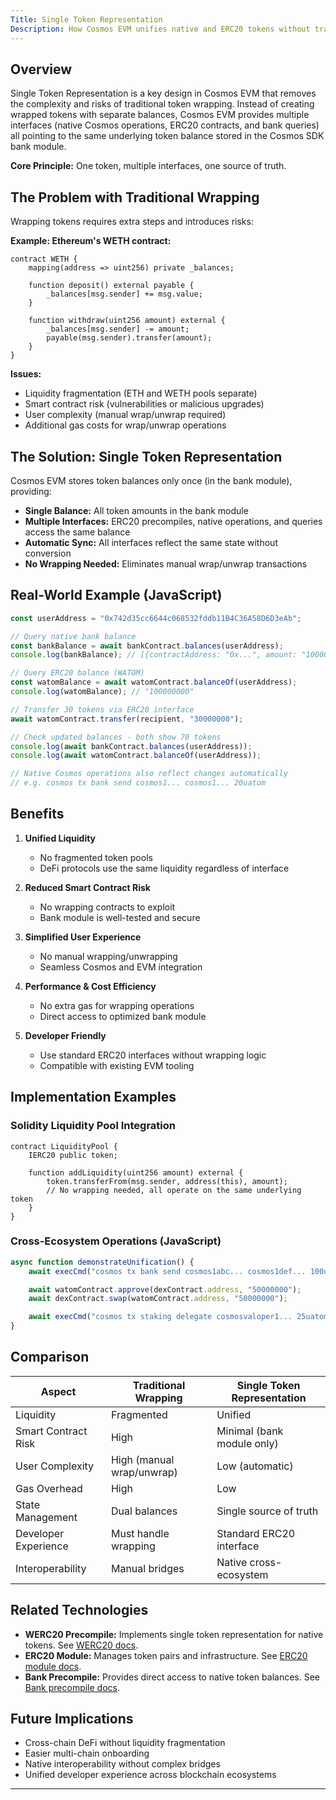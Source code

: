 ```yaml
---
Title: Single Token Representation
Description: How Cosmos EVM unifies native and ERC20 tokens without traditional wrapping.
---
```


## Overview

Single Token Representation is a key design in Cosmos EVM that removes the complexity and risks of traditional token wrapping. Instead of creating wrapped tokens with separate balances, Cosmos EVM provides multiple interfaces (native Cosmos operations, ERC20 contracts, and bank queries) all pointing to the same underlying token balance stored in the Cosmos SDK bank module.

**Core Principle:** One token, multiple interfaces, one source of truth.

## The Problem with Traditional Wrapping

Wrapping tokens requires extra steps and introduces risks:

**Example: Ethereum's WETH contract:**

```solidity
contract WETH {
    mapping(address => uint256) private _balances;

    function deposit() external payable {
        _balances[msg.sender] += msg.value;
    }

    function withdraw(uint256 amount) external {
        _balances[msg.sender] -= amount;
        payable(msg.sender).transfer(amount);
    }
}
```

**Issues:**

* Liquidity fragmentation (ETH and WETH pools separate)
* Smart contract risk (vulnerabilities or malicious upgrades)
* User complexity (manual wrap/unwrap required)
* Additional gas costs for wrap/unwrap operations

## The Solution: Single Token Representation

Cosmos EVM stores token balances only once (in the bank module), providing:

* **Single Balance:** All token amounts in the bank module
* **Multiple Interfaces:** ERC20 precompiles, native operations, and queries access the same balance
* **Automatic Sync:** All interfaces reflect the same state without conversion
* **No Wrapping Needed:** Eliminates manual wrap/unwrap transactions

## Real-World Example (JavaScript)

```javascript
const userAddress = "0x742d35cc6644c068532fddb11B4C36A58D6D3eAb";

// Query native bank balance
const bankBalance = await bankContract.balances(userAddress);
console.log(bankBalance); // [{contractAddress: "0x...", amount: "100000000"}]

// Query ERC20 balance (WATOM)
const watomBalance = await watomContract.balanceOf(userAddress);
console.log(watomBalance); // "100000000"

// Transfer 30 tokens via ERC20 interface
await watomContract.transfer(recipient, "30000000");

// Check updated balances - both show 70 tokens
console.log(await bankContract.balances(userAddress));
console.log(await watomContract.balanceOf(userAddress));

// Native Cosmos operations also reflect changes automatically
// e.g. cosmos tx bank send cosmos1... cosmos1... 20uatom
```

## Benefits

1. **Unified Liquidity**

   * No fragmented token pools
   * DeFi protocols use the same liquidity regardless of interface
2. **Reduced Smart Contract Risk**

   * No wrapping contracts to exploit
   * Bank module is well-tested and secure
3. **Simplified User Experience**

   * No manual wrapping/unwrapping
   * Seamless Cosmos and EVM integration
4. **Performance & Cost Efficiency**

   * No extra gas for wrapping operations
   * Direct access to optimized bank module
5. **Developer Friendly**

   * Use standard ERC20 interfaces without wrapping logic
   * Compatible with existing EVM tooling

## Implementation Examples

### Solidity Liquidity Pool Integration

```solidity
contract LiquidityPool {
    IERC20 public token;

    function addLiquidity(uint256 amount) external {
        token.transferFrom(msg.sender, address(this), amount);
        // No wrapping needed, all operate on the same underlying token
    }
}
```

### Cross-Ecosystem Operations (JavaScript)

```javascript
async function demonstrateUnification() {
    await execCmd("cosmos tx bank send cosmos1abc... cosmos1def... 100uatom");

    await watomContract.approve(dexContract.address, "50000000");
    await dexContract.swap(watomContract.address, "50000000");

    await execCmd("cosmos tx staking delegate cosmosvaloper1... 25uatom");
}
```

## Comparison

| Aspect               | Traditional Wrapping      | Single Token Representation |
| -------------------- | ------------------------- | --------------------------- |
| Liquidity            | Fragmented                | Unified                     |
| Smart Contract Risk  | High                      | Minimal (bank module only)  |
| User Complexity      | High (manual wrap/unwrap) | Low (automatic)             |
| Gas Overhead         | High                      | Low                         |
| State Management     | Dual balances             | Single source of truth      |
| Developer Experience | Must handle wrapping      | Standard ERC20 interface    |
| Interoperability     | Manual bridges            | Native cross-ecosystem      |

## Related Technologies

* **WERC20 Precompile:** Implements single token representation for native tokens. See [WERC20 docs](/docs/evm/precompiles/werc20).
* **ERC20 Module:** Manages token pairs and infrastructure. See [ERC20 module docs](/docs/evm/precompiles/erc20).
* **Bank Precompile:** Provides direct access to native token balances. See [Bank precompile docs](/docs/evm/precompiles/bank).

## Future Implications

* Cross-chain DeFi without liquidity fragmentation
* Easier multi-chain onboarding
* Native interoperability without complex bridges
* Unified developer experience across blockchain ecosystems

---
